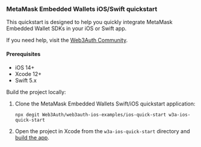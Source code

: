 ### MetaMask Embedded Wallets iOS/Swift quickstart

This quickstart is designed to help you quickly integrate MetaMask Embedded Wallet SDKs in your
iOS or Swift app.

If you need help, visit the [Web3Auth Community](https://web3auth.io/community/).

#### Prerequisites

- iOS 14+
- Xcode 12+
- Swift 5.x

Build the project locally:

1. Clone the MetaMask Embedded Wallets Swift/iOS quickstart application:

    ```shell npm2yarn
    npx degit Web3Auth/web3auth-ios-examples/ios-quick-start w3a-ios-quick-start
    ```

1. Open the project in Xcode from the `w3a-ios-quick-start` directory and
    [build the app](https://developer.apple.com/documentation/xcode/building-and-running-an-app).
